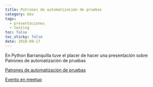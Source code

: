 ```yaml
---
title: Patrones de automatización de pruebas
category: dev
tags:
  - presentaciones
  - testing
toc: false
toc_sticky: false
date: 2018-09-17
---
```



En Python Barranquilla tuve el placer de hacer una presentación sobre
Patrones de automatización de pruebas

<ResponsiveIFrame
src="https://docs.google.com/presentation/d/e/2PACX-1vTiTkD7SSdFUSkKqSwsWQD7yZ4WOnfgKjpnKrGLy4ZqOgCoSgtfBO9qvx8xN9dw7EWGsRR2uwK6igrN/embed?start=false&loop=false&delayms=3000"
frameborder="0"
width="960"
height="569"
allowfullscreen={true}
mozallowfullscreen="true"
webkitallowfullscreen="true"
/>

[Patrones de automatización de pruebas](https://docs.google.com/presentation/d/157LQAGm-UV3xAX7qRnaeHOSa4OBZ6MtnX8zDpWG-488)

[Evento en meetup](https://www.meetup.com/es-ES/pythonbaq/events/254570423/)

